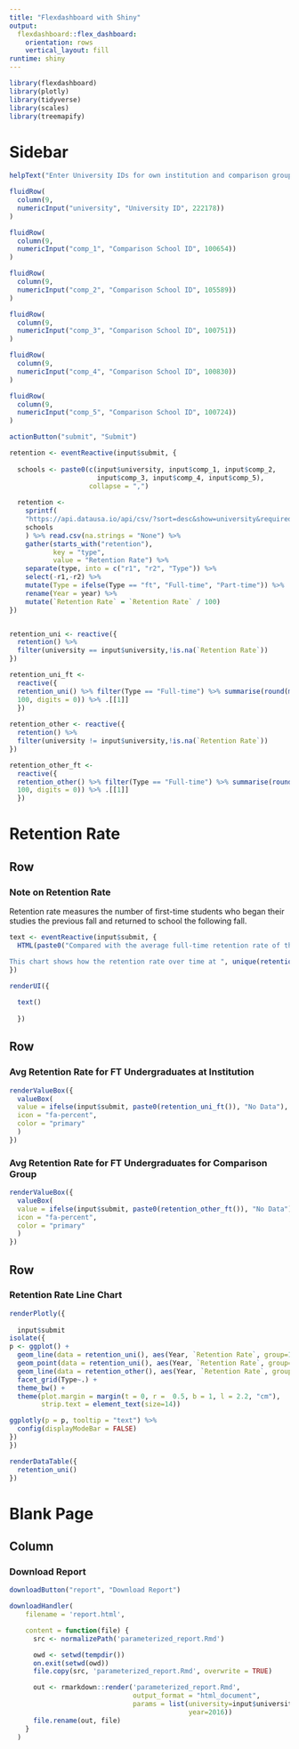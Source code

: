 ```yaml
---
title: "Flexdashboard with Shiny"
output: 
  flexdashboard::flex_dashboard:
    orientation: rows
    vertical_layout: fill
runtime: shiny
---
```


```r
library(flexdashboard)
library(plotly)
library(tidyverse)
library(scales)
library(treemapify)
```

Sidebar {.sidebar}
=====================================
  
```r
helpText("Enter University IDs for own institution and comparison group:")

fluidRow(
  column(9,
  numericInput("university", "University ID", 222178))
)  

fluidRow(
  column(9,
  numericInput("comp_1", "Comparison School ID", 100654))
)  

fluidRow(
  column(9,
  numericInput("comp_2", "Comparison School ID", 105589))
)  

fluidRow(
  column(9,
  numericInput("comp_3", "Comparison School ID", 100751))
)  

fluidRow(
  column(9,
  numericInput("comp_4", "Comparison School ID", 100830))
)  

fluidRow(
  column(9,
  numericInput("comp_5", "Comparison School ID", 100724))
)  

actionButton("submit", "Submit")
```


```r
retention <- eventReactive(input$submit, {
  
  schools <- paste0(c(input$university, input$comp_1, input$comp_2, 
                      input$comp_3, input$comp_4, input$comp_5), 
                    collapse = ",")
  
  retention <-
    sprintf(
    "https://api.datausa.io/api/csv/?sort=desc&show=university&required=retention_rate_ft,retention_rate_pt&sumlevel=all&year=all&university=%s",
    schools
    ) %>% read.csv(na.strings = "None") %>% 
    gather(starts_with("retention"),
           key = "type", 
           value = "Retention Rate") %>% 
    separate(type, into = c("r1", "r2", "Type")) %>% 
    select(-r1,-r2) %>% 
    mutate(Type = ifelse(Type == "ft", "Full-time", "Part-time")) %>%
    rename(Year = year) %>% 
    mutate(`Retention Rate` = `Retention Rate` / 100)
})


retention_uni <- reactive({
  retention() %>%
  filter(university == input$university,!is.na(`Retention Rate`))
})

retention_uni_ft <-
  reactive({
  retention_uni() %>% filter(Type == "Full-time") %>% summarise(round(mean(`Retention Rate`) *
  100, digits = 0)) %>% .[[1]]
  })
  
retention_other <- reactive({
  retention() %>%
  filter(university != input$university,!is.na(`Retention Rate`))
})

retention_other_ft <-
  reactive({
  retention_other() %>% filter(Type == "Full-time") %>% summarise(round(mean(`Retention Rate`) *
  100, digits = 0)) %>% .[[1]]
  })
```

Retention Rate 
=====================================

Row {data-height=200}
-----------------------------------------------------------------------

### Note on Retention Rate

Retention rate measures the number of first-time students who began their studies the previous fall and returned to school the following fall. 

```r

text <- eventReactive(input$submit, {
  HTML(paste0("Compared with the average full-time retention rate of the comparison group, ", unique(retention_uni()$university_name)," had a retention rate ", ifelse(retention_uni_ft()>retention_other_ft(), '<b>higher</b>', '<b>less than or equal</b>')," than its peers.\n\n

This chart shows how the retention rate over time at ", unique(retention_uni()$university_name)," (highlighted in blue) compares to the comparison group."))
})
  
renderUI({

  text()
  
  })
```

Row {data-height=180}
-----------------------------------------------------------------------

### Avg Retention Rate for FT Undergraduates at Institution

```r
renderValueBox({
  valueBox(
  value = ifelse(input$submit, paste0(retention_uni_ft()), "No Data"),
  icon = "fa-percent",
  color = "primary"
  )
})
```

### Avg Retention Rate for FT Undergraduates for Comparison Group

```r
renderValueBox({
  valueBox(
  value = ifelse(input$submit, paste0(retention_other_ft()), "No Data"),
  icon = "fa-percent",
  color = "primary"
  )
})
```

Row {data-height=700 data-padding=2}
-----------------------------------------------------------------------

### Retention Rate Line Chart

```r

renderPlotly({
  
  input$submit
isolate({  
p <- ggplot() +
  geom_line(data = retention_uni(), aes(Year, `Retention Rate`, group=1, text=paste0("Year: ", Year, "\nRetention Rate: ", `Retention Rate`, "%", "\nUniversity: ", university_name)), color="blue") +
  geom_point(data = retention_uni(), aes(Year, `Retention Rate`, group=1, text=paste0("Year: ", Year, "\nRetention Rate: ", `Retention Rate`, "%", "\nUniversity: ", university_name)), color="blue") +
  geom_line(data = retention_other(), aes(Year, `Retention Rate`, group=university_name, text=paste0("Year: ", Year, "\nRetention Rate: ", `Retention Rate`, "%", "\nUniversity: ", university_name)), colour = "grey40") +
  facet_grid(Type~.) +
  theme_bw() +
  theme(plot.margin = margin(t = 0, r =  0.5, b = 1, l = 2.2, "cm"),
        strip.text = element_text(size=14)) 

ggplotly(p = p, tooltip = "text") %>% 
  config(displayModeBar = FALSE)
})
})

```

```r
renderDataTable({
  retention_uni()
})
```

Blank Page 
=====================================

Column {data-height=100}
-----------------------------------------------------------------------

### Download Report {data-height=100}

```r
downloadButton("report", "Download Report")
```


```r
downloadHandler(
    filename = 'report.html',

    content = function(file) {
      src <- normalizePath('parameterized_report.Rmd')

      owd <- setwd(tempdir())
      on.exit(setwd(owd))
      file.copy(src, 'parameterized_report.Rmd', overwrite = TRUE)

      out <- rmarkdown::render('parameterized_report.Rmd', 
                               output_format = "html_document",
                               params = list(university=input$university,
                                             year=2016))
      file.rename(out, file)
    }
  )

```
